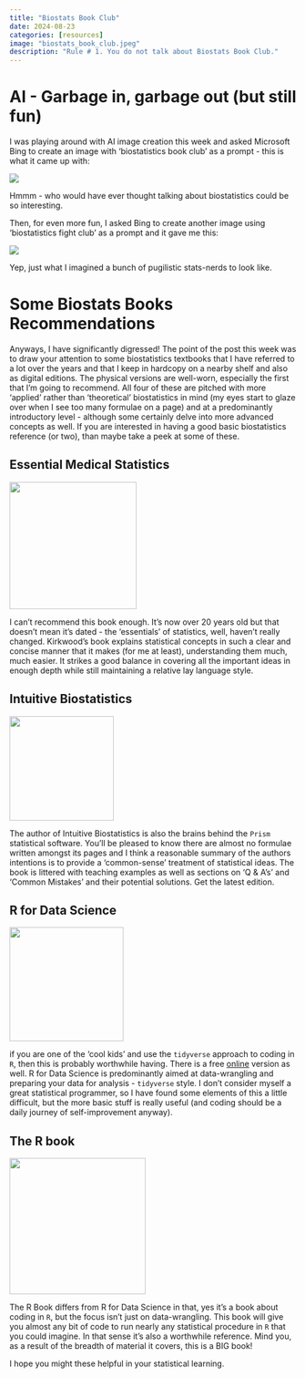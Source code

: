 ```yaml
---
title: "Biostats Book Club"
date: 2024-08-23
categories: [resources]
image: "biostats_book_club.jpeg"
description: "Rule # 1. You do not talk about Biostats Book Club."
---
```


# AI - Garbage in, garbage out (but still fun)

I was playing around with AI image creation this week and asked Microsoft Bing to create an image with 'biostatistics book club' as a prompt - this is what it came up with:

![](images/biostats_book_club.jpeg){fig-align="center"}

Hmmm - who would have ever thought talking about biostatistics could be so interesting.

Then, for even more fun, I asked Bing to create another image using 'biostatistics fight club' as a prompt and it gave me this:

![](images/biostats_fight_club.jpeg){fig-align="center"}

Yep, just what I imagined a bunch of pugilistic stats-nerds to look like.

# Some Biostats Books Recommendations

Anyways, I have significantly digressed! The point of the post this week was to draw your attention to some biostatistics textbooks that I have referred to a lot over the years and that I keep in hardcopy on a nearby shelf and also as digital editions. The physical versions are well-worn, especially the first that I'm going to recommend. All four of these are pitched with more 'applied' rather than 'theoretical' biostatistics in mind (my eyes start to glaze over when I see too many formulae on a page) and at a predominantly introductory level - although some certainly delve into more advanced concepts as well. If you are interested in having a good basic biostatistics reference (or two), than maybe take a peek at some of these.

## Essential Medical Statistics

![](images/essential_medical_statistics.jpg){fig-align="center" width="223"}

I can't recommend this book enough. It's now over 20 years old but that doesn't mean it's dated - the 'essentials' of statistics, well, haven't really changed. Kirkwood's book explains statistical concepts in such a clear and concise manner that it makes (for me at least), understanding them much, much easier. It strikes a good balance in covering all the important ideas in enough depth while still maintaining a relative lay language style.

## Intuitive Biostatistics

![](images/intuitive_biostatistics.jpg){fig-align="center" width="183"}

The author of Intuitive Biostatistics is also the brains behind the `Prism` statistical software. You'll be pleased to know there are almost no formulae written amongst its pages and I think a reasonable summary of the authors intentions is to provide a 'common-sense' treatment of statistical ideas. The book is littered with teaching examples as well as sections on 'Q & A's' and 'Common Mistakes' and their potential solutions. Get the latest edition.

## R for Data Science

![](images/r4ds.jpg){fig-align="center" width="200"}

if you are one of the 'cool kids' and use the `tidyverse` approach to coding in `R`, then this is probably worthwhile having. There is a free [online](https://r4ds.hadley.nz) version as well. R for Data Science is predominantly aimed at data-wrangling and preparing your data for analysis - `tidyverse` style. I don't consider myself a great statistical programmer, so I have found some elements of this a little difficult, but the more basic stuff is really useful (and coding should be a daily journey of self-improvement anyway).

## The R book

![](images/the_r_book.jpg){fig-align="center" width="239"}

The R Book differs from R for Data Science in that, yes it's a book about coding in `R`, but the focus isn't just on data-wrangling. This book will give you almost any bit of code to run nearly any statistical procedure in `R` that you could imagine. In that sense it's also a worthwhile reference. Mind you, as a result of the breadth of material it covers, this is a BIG book!

I hope you might these helpful in your statistical learning.
